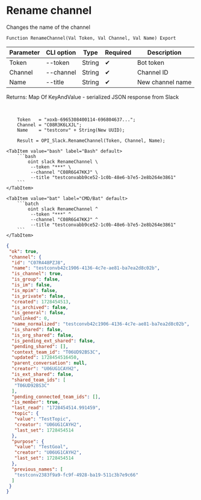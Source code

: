 ﻿---
sidebar_position: 13
---


# Rename channel
 Changes the name of the channel



`Function RenameChannel(Val Token, Val Channel, Val Name) Export`

  | Parameter | CLI option | Type | Required | Description |
  |-|-|-|-|-|
  | Token | --token | String | &#x2714; | Bot token |
  | Channel | --channel | String | &#x2714; | Channel ID |
  | Name | --title | String | &#x2714; | New channel name |

  
  Returns:  Map Of KeyAndValue - serialized JSON response from Slack

<br/>




```bsl title="1C:Enterprise/OneScript code example"
    Token   = "xoxb-6965308400114-696804637...";
    Channel = "C08R3K6LXJL";
    Name    = "testconv" + String(New UUID);

    Result = OPI_Slack.RenameChannel(Token, Channel, Name);
```
 

 <Tabs>
  
    <TabItem value="bash" label="Bash" default>
        ```bash
            oint slack RenameChannel \
             --token "***" \
             --channel "C08R6G47KKJ" \
             --title "testconvabb9ce52-1c0b-48e6-b7e5-2e8b264e3861"
        ```
    </TabItem>
  
    <TabItem value="bat" label="CMD/Bat" default>
        ```batch
            oint slack RenameChannel ^
             --token "***" ^
             --channel "C08R6G47KKJ" ^
             --title "testconvabb9ce52-1c0b-48e6-b7e5-2e8b264e3861"
        ```
    </TabItem>
</Tabs>


```json title="Result"
{
 "ok": true,
 "channel": {
  "id": "C07R448PZJ8",
  "name": "testconvb42c1906-4136-4c7e-ae81-ba7ea2d8c02b",
  "is_channel": true,
  "is_group": false,
  "is_im": false,
  "is_mpim": false,
  "is_private": false,
  "created": 1728454513,
  "is_archived": false,
  "is_general": false,
  "unlinked": 0,
  "name_normalized": "testconvb42c1906-4136-4c7e-ae81-ba7ea2d8c02b",
  "is_shared": false,
  "is_org_shared": false,
  "is_pending_ext_shared": false,
  "pending_shared": [],
  "context_team_id": "T06UD92BS3C",
  "updated": 1728454516450,
  "parent_conversation": null,
  "creator": "U06UG1CAYH2",
  "is_ext_shared": false,
  "shared_team_ids": [
   "T06UD92BS3C"
  ],
  "pending_connected_team_ids": [],
  "is_member": true,
  "last_read": "1728454514.991459",
  "topic": {
   "value": "TestTopic",
   "creator": "U06UG1CAYH2",
   "last_set": 1728454514
  },
  "purpose": {
   "value": "TestGoal",
   "creator": "U06UG1CAYH2",
   "last_set": 1728454514
  },
  "previous_names": [
   "testconv2383f9a9-fc9f-4928-ba19-511c3b7e9c66"
  ]
 }
}
```
